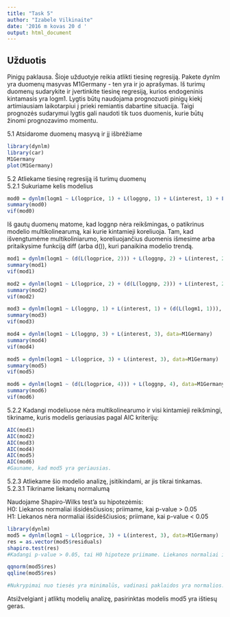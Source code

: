 ```yaml
---
title: "Task 5"
author: "Izabele Vilkinaite"
date: '2016 m kovas 20 d '
output: html_document
---
```

## Užduotis

Pinigų paklausa. Šioje užduotyje reikia atlikti tiesinę regresiją. Pakete dynlm yra duomenų masyvas M1Germany - ten yra ir jo aprašymas. Iš turimų duomenų sudarykite ir įvertinkite tiesinę regresiją, kurios endogeninis kintamasis yra logm1. Lygtis būtų naudojama prognozuoti pinigų kiekį artimiausiam laikotarpiui į prieki remiantis dabartine situacija. Taigi prognozės sudarymui lygtis gali naudoti tik tuos duomenis, kurie būtų žinomi prognozavimo momentu.

5.1 Atsidarome duomenų masyvą ir jį išbrėžiame
```r
library(dynlm)  
library(car)  
M1Germany    
plot(M1Germany)    
```

5.2 Atliekame tiesinę regresiją iš turimų duomenų   
5.2.1 Sukuriame kelis modelius
```r
mod0 = dynlm(logm1 ~ L(logprice, 1) + L(loggnp, 1) + L(interest, 1) + L(logm1, 1), data=M1Germany)
summary(mod0)
vif(mod0) 
```
Iš gautų duomenų matome, kad loggnp nėra reikšmingas, o patikrinus modelio multikolinearumą, kai kurie kintamieji koreliuoja. Tam, kad išvengtumėme multikoliniarumo, koreliuojančius duomenis išmesime arba pritaikysime funkciją diff (arba d()), kuri panaikina modelio trendą.
```r
mod1 = dynlm(logm1 ~ (d(L(logprice, 2))) + L(loggnp, 2) + L(interest, 2), data=M1Germany)  
summary(mod1)  
vif(mod1)  

mod2 = dynlm(logm1 ~ L(logprice, 2) + (d(L(loggnp, 2))) + L(interest, 2), data=M1Germany)  
summary(mod2)  
vif(mod2)  

mod3 = dynlm(logm1 ~ L(loggnp, 1) + L(interest, 1) + (d(L(logm1, 1))), data=M1Germany)
summary(mod3)  
vif(mod3)  

mod4 = dynlm(logm1 ~ L(loggnp, 3) + L(interest, 3), data=M1Germany)  
summary(mod4)  
vif(mod4)  

mod5 = dynlm(logm1 ~ L(logprice, 3) + L(interest, 3), data=M1Germany)  
summary(mod5)   
vif(mod5)  

mod6 = dynlm(logm1 ~ (d(L(logprice, 4))) + L(loggnp, 4), data=M1Germany)  
summary(mod6)  
vif(mod6)
```
5.2.2 Kadangi modeliuose nėra multikolinearumo ir visi kintamieji reikšmingi, tikriname, kuris modelis geriausias pagal AIC kriterijų:
```r
AIC(mod1)  
AIC(mod2)  
AIC(mod3)  
AIC(mod4)  
AIC(mod5)  
AIC(mod6)  
#Gauname, kad mod5 yra geriausias. 
```
5.2.3 Atliekame šio modelio analizę, įsitikindami, ar jis tikrai tinkamas.  
5.2.3.1 Tikriname liekanų normalumą  

Naudojame Shapiro-Wilks test'a su hipotezėmis:     
H0: Liekanos normaliai išsidėsčiusios;      priimame, kai p-value > 0.05    
H1: Liekanos nėra normaliai išsidėščiusios; priimane, kai p-value < 0.05  

```r
library(dynlm)
mod5 = dynlm(logm1 ~ L(logprice, 3) + L(interest, 3), data=M1Germany) 
res = as.vector(mod5$residuals)  
shapiro.test(res) 
#Kadangi p-value > 0.05, tai H0 hipoteze priimame. Liekanos normaliai išsidėščiusios.Išbrėžiame grafiką.

qqnorm(mod5$res)
qqline(mod5$res)

#Nukrypimai nuo tiesės yra minimalūs, vadinasi paklaidos yra normalios. 
```
Atsižvelgiant į atliktų modelių analizę, pasirinktas modelis mod5 yra ištiesų geras. 
